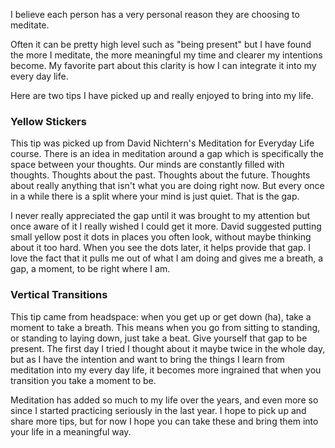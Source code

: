 

I believe each person has a very personal reason they are choosing to meditate. 

Often it can be pretty high level such as "being present" but I have found the more I meditate, the more meaningful my time and clearer my intentions become. My favorite part about this clarity is how I can integrate it into my every day life. 

Here are two tips I have picked up and really enjoyed to bring into my life. 

### Yellow Stickers
This tip was picked up from David Nichtern's Meditation for Everyday Life course. 
There is an idea in meditation around a gap which is specifically the space between your thoughts. Our minds are constantly filled with thoughts. Thoughts about the past. Thoughts about the future. Thoughts about really anything that isn't what you are doing right now. But every once in a while there is a split where your mind is just quiet. That is the gap.

I never really appreciated the gap until it was brought to my attention but once aware of it I really wished I could get it more. David suggested putting small yellow post it dots in places you often look, without maybe thinking about it too hard. When you see the dots later, it helps provide that gap. I love the fact that it pulls me out of what I am doing and gives me a breath, a gap, a moment, to be right where I am. 

### Vertical Transitions 
This tip came from headspace: when you get up or get down (ha), take a moment to take a breath. This means when you go from sitting to standing, or standing to laying down, just take a beat. Give yourself that gap to be present. The first day I tried I thought about it maybe twice in the whole day, but as I have the intention and want to bring the things I learn from meditation into my every day life, it becomes more ingrained that when you transition you take a moment to be. 

Meditation has added so much to my life over the years, and even more so since I started practicing seriously in the last year. I hope to pick up and share more tips, but for now I hope you can take these and bring them into your life in a meaningful way. 
